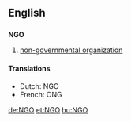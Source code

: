 ==English==

==={{initialism}}===
'''NGO'''

# [[Non-Governmental Organization|non-governmental organization]]

====Translations====
*Dutch: NGO
*French: ONG

[[de:NGO]]
[[et:NGO]]
[[hu:NGO]]